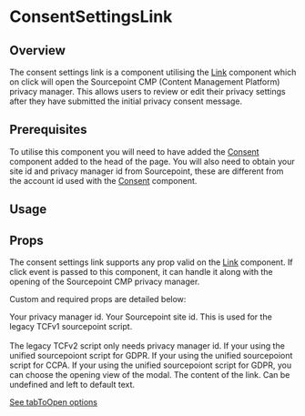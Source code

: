 


# ConsentSettingsLink

## Overview

The consent settings link is a component utilising the <a href='/components/link'>Link</a> component which on click will open the Sourcepoint CMP (Content Management Platform) privacy manager. This allows users to review or edit their privacy settings after they have submitted the initial privacy consent message.

## Prerequisites

To utilise this component you will need to have added the <a href='/components/consent'>Consent</a> component added to the head of the page. You will also need to obtain your site id and privacy manager id from Sourcepoint, these are different from the account id used with the [Consent](components/consent) component.

## Usage

<CodeFromFile path="examples/consent-settings-link.tsx"/>

## Props

The consent settings link supports any prop valid on the <a href='/components/link'>Link</a> component. If click event is passed to this component, it can handle it along with the opening of the Sourcepoint CMP privacy manager.

Custom and required props are detailed below:

<LegacyBlock marginTop="sizing040">
  <Prop required name="privacyManagerId" type="string">
    Your privacy manager id.
  </Prop>
  <Prop name="siteId" type="string">
    Your Sourcepoint site id. This is used for the legacy TCFv1 sourcepoint script.
    <br/>
    <br/>
    The legacy TCFv2 script only needs privacy manager id.
  </Prop>
  <Prop name="gdpr" type="boolean">
    If your using the unified sourcepoiont script for GDPR.
  </Prop>
  <Prop name="ccpa" type="boolean">
    If your using the unified sourcepoiont script for CCPA.
  </Prop>
  <Prop name="tabToOpen" type="'purposes' | 'vendors' | 'features' | 'purposes-li' | 'vendors-li'">
    If your using the unified sourcepoiont script for GDPR, you can choose the opening view of the modal.
  </Prop>
  <Prop name="children" type="ReactNode" default="Manage Consent">
    The content of the link. Can be undefined and left to default text.
  </Prop>
</LegacyBlock>

[See tabToOpen options](https://docs.sourcepoint.com/hc/en-us/articles/4402697202323)
